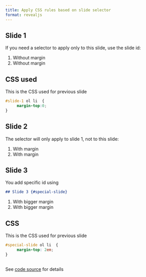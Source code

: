 ```yaml
---
title: Apply CSS rules based on slide selector
format: revealjs
---
```


## Slide 1

If you need a selector to apply only to this slide,
use the slide id:

1. Without margin
2. Without margin

## CSS used

This is the CSS used for previous slide

```css
#slide-1 ol li  {
     margin-top:0;
}
```

## Slide 2

The selector will only apply to slide 1, not
to this slide:

1. With margin
2. With margin

## Slide 3 {#special-slide}

You add specific id using 

```markdown
## Slide 3 {#special-slide}
```
1. With bigger margin
2. With bigger margin

## CSS

This is the CSS used for previous slide

```css
#special-slide ol li  {
     margin-top: 2em;
}
```

## {.center}

See [code source](https://github.com/quarto-dev/quarto-examples/blob/main/revealjs/single-slide-selector.qmd) for details

<style>
#slide-1 ol li  {
     margin-top:0;
}

#special-slide ol li  {
     margin-top: 2em;
}
</style>